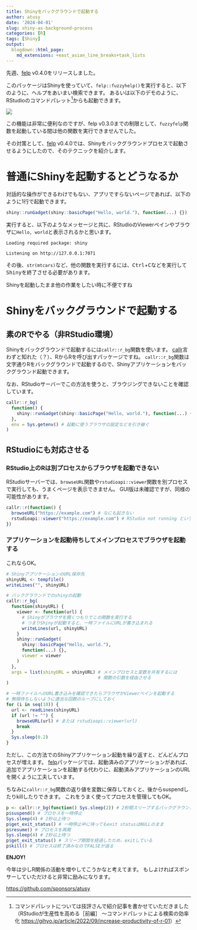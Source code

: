 ```yaml
---
title: Shinyをバックグラウンドで起動する
author: atusy
date: '2024-04-01'
slug: shiny-as-background-process
categories: [R]
tags: [Shiny]
output:
  blogdown::html_page:
    md_extensions: +east_asian_line_breaks+task_lists
---
```


先週、[felp] v0.4.0をリリースしました。

このパッケージはShinyを使っていて、`felp::fuzzyhelp()`を実行すると、以下のように、ヘルプをあいまい検索できます。
あるいは以下のデモのように、RStudioのコマンドパレット[^command-palette]からも起動できます。

![](https://felp.atusy.net/reference/figures/fuzzyhelp.gif)

この機能は非常に便利なのですが、felp v0.3.0までの制限として、`fuzzyfelp`関数を起動している間は他の関数を実行できませんでした。

その対策として、[felp] v0.4.0では、Shinyをバックグラウンドプロセスで起動させるようにしたので、そのテクニックを紹介します。

# 普通にShinyを起動するとどうなるか

対話的な操作ができるわけでもない、アプリですらないページであれば、以下のように1行で起動できます。


```r
shiny::runGadget(shiny::basicPage("Hello, world."), function(...) {})
```

実行すると、以下のようなメッセージと共に、RStudioのViewerペインやブラウザに`Hello, world`と表示されるかと思います。

```
Loading required package: shiny

Listening on http://127.0.0.1:7071
```

その後、`str(mtcars)`など、他の関数を実行するには、<kbd>Ctrl</kbd>+<kbd>C</kbc>などを実行してShinyを終了させる必要があります。

Shinyを起動したまま他の作業をしたい時に不便ですね

# Shinyをバックグラウンドで起動する

## 素のRでやる（非RStudio環境）

Shinyをバックグラウンドで起動するには`callr::r_bg`関数を使います。
[callr]言わずと知れた（？）、RからRを呼び出すパッケージですね。
`callr::r_bg`関数は文字通りRをバックグラウンドで起動するので、Shinyアプリケーションをバックグラウンド起動できます。

なお、RStudioサーバーでこの方法を使うと、ブラウジングできないことを確認しています。

```r
callr::r_bg(
  function() {
    shiny::runGadget(shiny::basicPage("Hello, world."), function(...) {})
  },
  env = Sys.getenv() # 起動に使うブラウザの設定などを引き継ぐ
)
```

## RStudioにも対応させる

### RStudio上のRは別プロセスからブラウザを起動できない

RStudioサーバーでは、`browseURL`関数や`rstudioapi::viewer`関数を別プロセスで実行しても、うまくページを表示できません。
GUI版は未確認ですが、同様の可能性があります。

```r
callr::r(function() {
  browseURL("https://example.com") # なにも起きない
  rstudioapi::viewer("https://example.com") # RStudio not running というエラーが発生
})
```

### アプリケーションを起動待ちしてメインプロセスでブラウザを起動する

これならOK。

```r
# ShinyアプリケーションのURL保存先
shinyURL <- tempfile()
writeLines("", shinyURL)

# バックグラウンドでのshinyの起動
callr::r_bg(
  function(shinyURL) {
    viewer <- function(url) {
      # Shinyがブラウザを開くつもりでこの関数を実行する
      # つまりShinyが起動すると、一時ファイルにURLが書き込まれる
      writeLines(url, shinyURL)
    }
    shiny::runGadget(
      shiny::basicPage("Hello, world."),
      function(...) {},
      viewer = viewer
    )
  },
  args = list(shinyURL = shinyURL) # メインプロセスと変数を共有するには
                                   # 関数の引数を経由させる
)

# 一時ファイルへのURL書き込みを確認できたらブラウザかViewerペインを起動する
# 無限待ちしないように適当な回数のループにしておく
for (i in seq(10)) {
  url <- readLines(shinyURL)
  if (url != "") {
    browseURL(url) # または rstudioapi::viewer(url)
    break
  }
  Sys.sleep(0.2)
}
```

ただし、この方法でのShinyアプリケーション起動を繰り返すと、どんどんプロセスが増えます。
[felp]パッケージでは、起動済みのアプリケーションがあれば、追加でアプリケーションを起動する代わりに、起動済みアプリケーションのURLを開くように工夫しています。

ちなみに`callr::r_bg`関数の返り値を変数に保存しておくと、後からsuspendしたりkillしたりできます。
これをうまく使ってプロセスを管理してもOK。

```r
p <- callr::r_bg(function() Sys.sleep(2)) # 2秒間スリープするバックグラウンドプロセス
p$suspend() # プロセスを一時停止
Sys.sleep(4) # 2秒以上待つ
p$get_exit_status() # 一時停止中に待ってもexit statusはNULLのまま
p$resume() # プロセスを再開
Sys.sleep(4) # 2秒以上待つ
p$get_exit_status() # スリープ期間を経過したため、exitしている
p$kill() # プロセスは終了済みなのでFALSEが返る
```


**ENJOY!**

今年は少しR関係の活動を増やしてこうかなと考えてます。
もしよければスポンサーしていただけると非常に励みになります。

<https://github.com/sponsors/atusy>

[^command-palette]: コマンドパレットについては技評さんで紹介記事を書かせていただきました（RStudioが生産性を高める［前編］ 〜コマンドパレットによる検索の効率化 <https://gihyo.jp/article/2022/09/increase-productivity-of-r-01>）

[felp]: https://felp.atusy.net/
[callr]: https://callr.r-lib.org/
